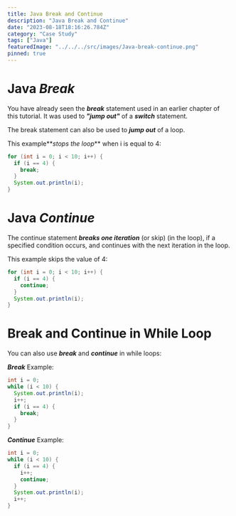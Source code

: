 ```yaml
---
title: Java Break and Continue
description: "Java Break and Continue"
date: "2023-08-18T18:16:26.784Z"
category: "Case Study"
tags: ["Java"]
featuredImage: "../../../src/images/Java-break-continue.png"
pinned: true
---
```


# Java **_Break_**

You have already seen the **_break_** statement used in an earlier chapter of this tutorial. It was used to **_"jump out"_** of a **_switch_** statement.

The break statement can also be used to **_jump out_** of a loop.

This example**_stops the loop_** when i is equal to 4:

```java
for (int i = 0; i < 10; i++) {
  if (i == 4) {
    break;
  }
  System.out.println(i);
}
```

# Java **_Continue_**

The continue statement **_breaks one iteration_** (or skip) (in the loop), if a specified condition occurs, and continues with the next iteration in the loop.

This example skips the value of 4:

```java
for (int i = 0; i < 10; i++) {
  if (i == 4) {
    continue;
  }
  System.out.println(i);
}
```

# Break and Continue in While Loop

You can also use **_break_** and **_continue_** in while loops:

**_Break_** Example:

```java
int i = 0;
while (i < 10) {
  System.out.println(i);
  i++;
  if (i == 4) {
    break;
  }
}
```

**_Continue_** Example:

```java
int i = 0;
while (i < 10) {
  if (i == 4) {
    i++;
    continue;
  }
  System.out.println(i);
  i++;
}
```
